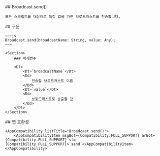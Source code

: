
<Section>
    ## Broadcast.send()

    모든 스크립트를 대상으로 특정 값을 가진 브로드캐스트를 전송합니다.
</Section>
<Section>
    ## 구문

    ~~~js
    Broadcast.send(broadcastName: String, value: Any);
    ~~~

    <Section>
        ### 매개변수

        <Dl>
            <Dt>`broadcastName`</Dt>
            <Dd>
                전송할 브로드캐스트 이름
            </Dd>
            <Dt>`value`</Dt>
            <Dd>
                브로드캐스트로 송출할 값
            </Dd>
        </Dl>
    </Section>
</Section>
<Section>
    ## 앱 호환성

    <AppCompatibility listTitle="Broadcast.send()">
        <AppCompatibilityItem msgBot={Compatibility.FULL_SUPPORT} arBot={Compatibility.FULL_SUPPORT} sl={Compatibility.FULL_SUPPORT}>`send`</AppCompatibilityItem>
    </AppCompatibility>
</Section>